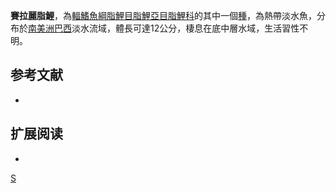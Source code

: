 {{Speciesbox 
| taxon = Astyanax serratus
| status = NE
| status_system = IUCN3.1
| authority =  [[Garavello|Garavello]] & [[Sampaio|Sampaio]], 2010
| synonyms = 
}}
'''賽拉麗脂鯉'''，為[[輻鰭魚綱|輻鰭魚綱]][[脂鯉目|脂鯉目]][[脂鯉亞目|脂鯉亞目]][[脂鯉科|脂鯉科]]的其中一個[[種|種]]，為熱帶淡水魚，分布於[[南美洲|南美洲]][[巴西|巴西]]淡水流域，體長可達12公分，棲息在底中層水域，生活習性不明。

==参考文献==
{{refbegin}}
*{{FishBase_species|genus=Astyanax|species=serratus|year=2013|month=11}}
{{refend}}

== 扩展阅读 ==
{{refbegin}}
*{{wikispecies-inline|Astyanax serratus|賽拉麗脂鯉}}
{{refend}}
{{Taxonbar|from=Q5595888}}

[[Category:麗脂鯉屬|S]]


{{魚類小作品}}